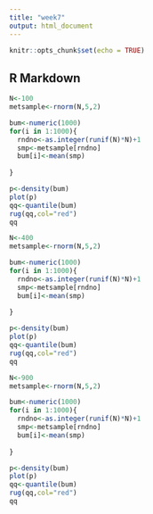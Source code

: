 ```yaml
---
title: "week7"
output: html_document
---
```


```r
knitr::opts_chunk$set(echo = TRUE)
```

## R Markdown

```r
N<-100
metsample<-rnorm(N,5,2)

bum<-numeric(1000)
for(i in 1:1000){
  rndno<-as.integer(runif(N)*N)+1
  smp<-metsample[rndno]
  bum[i]<-mean(smp)
  
}

p<-density(bum)
plot(p)
qq<-quantile(bum)
rug(qq,col="red")
qq
```
```r
N<-400
metsample<-rnorm(N,5,2)

bum<-numeric(1000)
for(i in 1:1000){
  rndno<-as.integer(runif(N)*N)+1
  smp<-metsample[rndno]
  bum[i]<-mean(smp)
  
}

p<-density(bum)
plot(p)
qq<-quantile(bum)
rug(qq,col="red")
qq
```
```r
N<-900
metsample<-rnorm(N,5,2)

bum<-numeric(1000)
for(i in 1:1000){
  rndno<-as.integer(runif(N)*N)+1
  smp<-metsample[rndno]
  bum[i]<-mean(smp)
  
}

p<-density(bum)
plot(p)
qq<-quantile(bum)
rug(qq,col="red")
qq
```

